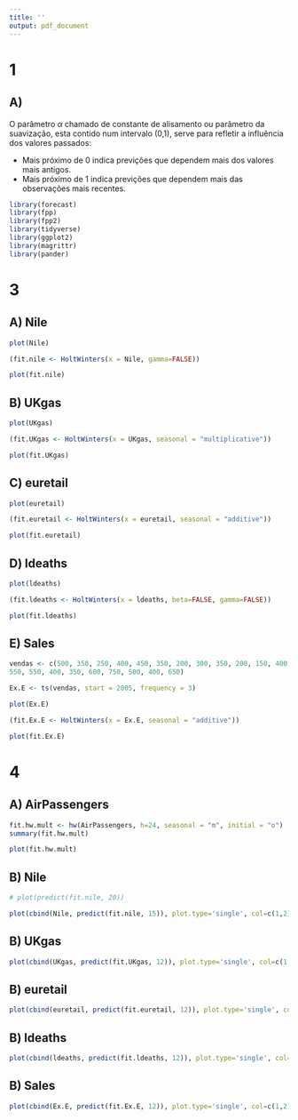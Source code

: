 ```yaml
---
title: ''
output: pdf_document
---
```


# 1

## A)

O parâmetro $\alpha$ chamado de constante de alisamento ou parâmetro da suavização, esta contido num intervalo (0,1), serve para refletir a influência dos valores passados:

- Mais próximo de 0 indica previções que dependem mais dos valores mais antigos.
- Mais próximo de 1 indica previções que dependem mais das observações mais recentes.

```r
library(forecast)
library(fpp)
library(fpp2)
library(tidyverse)
library(ggplot2)
library(magrittr)
library(pander)
```


# 3
## A) Nile
```r
plot(Nile)
```

\newpage

```r
(fit.nile <- HoltWinters(x = Nile, gamma=FALSE))

plot(fit.nile)
```

\newpage
## B) UKgas
```r
plot(UKgas)

(fit.UKgas <- HoltWinters(x = UKgas, seasonal = "multiplicative"))

plot(fit.UKgas)

```

\newpage
## C) euretail
```r
plot(euretail)

(fit.euretail <- HoltWinters(x = euretail, seasonal = "additive"))

plot(fit.euretail)
```

\newpage
## D) ldeaths
```r
plot(ldeaths)

(fit.ldeaths <- HoltWinters(x = ldeaths, beta=FALSE, gamma=FALSE))

plot(fit.ldeaths)
```

\newpage
## E) Sales
```r
vendas <- c(500, 350, 250, 400, 450, 350, 200, 300, 350, 200, 150, 400, 550, 350, 250, 
550, 550, 400, 350, 600, 750, 500, 400, 650)

Ex.E <- ts(vendas, start = 2005, frequency = 3)

plot(Ex.E)

(fit.Ex.E <- HoltWinters(x = Ex.E, seasonal = "additive"))

plot(fit.Ex.E)
```

\newpage
# 4
## A) AirPassengers
```r
fit.hw.mult <- hw(AirPassengers, h=24, seasonal = "m", initial = "o")
summary(fit.hw.mult)

plot(fit.hw.mult)
```

## B) Nile
```r
# plot(predict(fit.nile, 20))

plot(cbind(Nile, predict(fit.nile, 15)), plot.type='single', col=c(1,2), lwd=2)
```

## B) UKgas
```r
plot(cbind(UKgas, predict(fit.UKgas, 12)), plot.type='single', col=c(1,2), lwd=2)
```

## B) euretail
```r
plot(cbind(euretail, predict(fit.euretail, 12)), plot.type='single', col=c(1,2), lwd=2)
```

## B) ldeaths
```r
plot(cbind(ldeaths, predict(fit.ldeaths, 12)), plot.type='single', col=c(1,2), lwd=2)
```

## B) Sales
```r
plot(cbind(Ex.E, predict(fit.Ex.E, 12)), plot.type='single', col=c(1,2), lwd=2)
```
